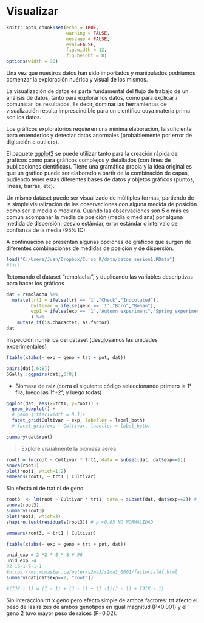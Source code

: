 # Visualizar {#explore}

```r
knitr::opts_chunk$set(echo = TRUE, 
                      warning = FALSE, 
                      message = FALSE, 
                      eval=FALSE, 
                      fig.width = 12,
                      fig.height = 8)
options(width = 90)
```

Una vez que nuestros datos han sido importados y manipulados podriamos comenzar la exploración nuérica y visual de los mismos. 

La visualización de datos es parte fundamental del flujo de trabajo de un análisis de datos, tanto para explorar los datos, como para explicar / comunicar los resultados. Es decir, dominar las herramientas de visualización resulta imprescindible para un científico cuya materia prima son los datos.

Los gráficos exploratorios requieren una mínima elaboración, la suficiente para entenderlos y detectar datos anormales (probablemente por error de digitación o outliers).

El paquete [ggplot2](http://r4ds.had.co.nz/data-visualisation.html) se puede utilizar tanto para la creación rápida de gráficos como para gráficos complejos y detallados (con fines de publicaciones científicas). Tiene una gramática propia y la idea original es que un gráfico puede ser elaborado a partir de la combinación de capas, pudiendo tener estas diferentes bases de datos y objetos gráficos (puntos, líneas, barras, etc).

Un mismo dataset puede ser visualizado de múltiples formas, partiendo de la simple visualización de las observaciones con alguna medida de posición como ser la media o mediana. Cuando las observaciones son 5 o más es común acompanãr la media de posición (media o mediana)  por alguna medida de dispersión: desvio estándar, error estándar o intervalo de confianza de la media (95% IC).

A continuación se presentan algunas opciones de gráficos que surgen de diferentes combinaciones de medidas de posición y de dispersión.

```r
load("C:/Users/Juan/Dropbox/Curso R/data/datos_sesion1.RData")
#ls()
```

Retomando el dataset "remolacha", y duplicando las variables descriptivas para hacer los gráficos 

```r
dat = remolacha %>% 
  mutate(trt1 = ifelse(trt == '1',"Check","Inoculated"),
         Cultivar = ifelse(geno == '1',"Boro","Bohan"),
         exp1 = ifelse(exp == '1',"Autumn experiment","Spring experiment")
         ) %>% 
    mutate_if(is.character, as.factor) 
dat
```

Inspección numérica del dataset (desglosamos las unidades experimentales)

```r
ftable(xtabs(~ exp + geno + trt + pot, dat))
```

```r
pairs(dat[,6:8])
GGally::ggpairs(dat[,6:8])
```

* Biomasa de raiz (corra el siguiente código seleccionando primero la 1° fila, luego las 1°+2°, y luego todas)

```r
ggplot(dat, aes(x=trt1, y=root)) + 
  geom_boxplot() +
  # geom_jitter(width = 0.1)+
  facet_grid(Cultivar ~ exp, labeller = label_both)
  # facet_grid(exp ~ Cultivar, labeller = label_both)
```

```r
summary(dat$root)
```

> Explore visualmente la biomasa aerea

```r
root1 = lm(root ~ Cultivar * trt1, data = subset(dat, dat$exp==1))
anova(root1)
plot(root1, which=1:2)
emmeans(root1, ~ trt1 | Cultivar)
```
Sin efecto ni de trat ni de geno

```r
root3  <- lm(root ~ Cultivar * trt1, data = subset(dat, dat$exp==2)) #+ factor(pot)/factor(pl),
anova(root3)
summary(root3)
plot(root3, which=3)
shapiro.test(residuals(root3)) # p <0.05 NO NORMALIDAD

emmeans(root3, ~ trt1 | Cultivar)

ftable(xtabs(~ exp + geno + trt + pot, dat))

unid_exp = 2 *2 * 8 * 3 # 96
unid_exp -4 
92-16-1-7-1-1
#https://ms.mcmaster.ca/peter/s2ma3/s2ma3_0001/factorialdf.html
summary(dat[dat$exp==2, "root"])

#(IJK - 1) = (I - 1) + (J - 1) + (I -1)(J - 1) + IJ(K - 1)


```

Sin interaccion trt x geno pero efecto simple de ambos factores: trt afecto el peso de las raizes de ambos genotipos en igual magnitud (P<0.001) y el geno 2 tuvo mayor peso de raices (P=0.02).


